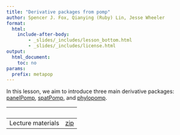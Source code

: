 ```yaml
---
title: "Derivative packages from pomp"
author: Spencer J. Fox, Qianying (Ruby) Lin, Jesse Wheeler
format: 
  html: 
    include-after-body:
        - _slides/_includes/lesson_bottom.html
        - _slides/_includes/license.html
output:
  html_document:
    toc: no
params:
  prefix: metapop
---
```


In this lesson, we aim to introduce three main derivative packages: [panelPomp](https://panelpomp-org.github.io/about.html), [spatPomp](https://spatpomp-org.github.io/spatPomp/), and [phylopomp](https://github.com/kingaa/phylopomp).

|                   |                                 |
|-------------------|---------------------------------|
| Lecture materials | [zip](slides/9_extensions.zip) |

<!-- | **Data** for the lesson.          | [data](slides/workflow/Measles_Consett_1948.csv)| -->

<!-- | **R** script for the Measles SIR model | [**R**](slides/workflow/model_measSIR.R)| -->

<!-- | **R** script for the workflow     | [**R**](slides/workflow/main.R)| -->
